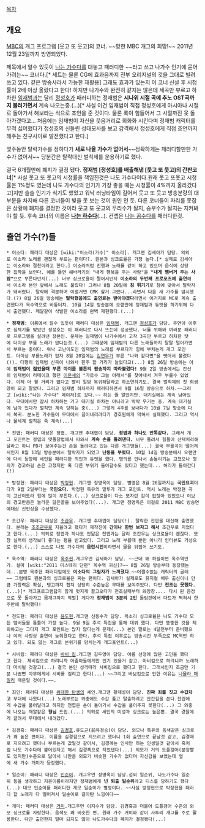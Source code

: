[[목차]]

== 개요 ==

[[MBC]]의 개그 프로그램 [웃고 또 웃고]의 코너. ~~망한 MBC 개그의 희망!~~ 2011년 12월 23일까지 방영되었다.

제목에서 알수 있듯이 [[나는 가수다]]를 대놓고 패러디한 ~~라고 쓰고 나가수 인기에 묻어가려는~~ 코너다.[* 세트는 물론 CG에 효과음까지 전부 오리지널의 것을 그대로 빌려 쓰고 있다. 같은 방송사라서 가능한 재활용] 그래도 효과가 있는지 이 코너 신설 후 시청률이 2배 이상 올랐다고 한다! 하지만 나가수와 완전히 같지는 않은데 세곡만 부르고 하차한 [[임재범]]과는 달리 [[정성호]]가 패러디하는 정재범은 '''시나위 시절 곡에 추노 OST곡까지 불러가면서''' 계속 나오는중.(...)[* 사실 이건 임재범이 직접 정성호에게 아시아나 시절로 돌아가서 해보라는 식으로 조언을 준 것이다. 물론 록이 힘들어서 그 시절까진 못 돌아가겠다고... 처음에는 임재범이 자신을 웃음거리로 희화화 시킨다며 정재범 캐릭터를 무척 싫어했다가 정성호의 신들린 성대모사를 보고 감격해서 정성호에게 직접 조언까지 해주는 친구사이로 발전했다고 한다.]

몇주동안 탈락가수를 정하다가 '''새로 나올 가수가 없어서'''~~정확하게는 패러디할만한 가수가 없어서~~ 당분간은 탈락대신 벌칙제를 운용하기로 했다.

결국 6개월만에 폐지가 결정 됐다. '''정재범 [정성호]를 배출해낸 [웃고 또 웃고]의 간판코너'''[* 사실 웃고 또 웃고의 시청률을 책임진것은 나도 가수다이다.원래 웃고 또웃고 시청률은 1%정도 였는데 나도 가수다의 인기가 가장 좋을 때는 시청률이 4%까지 올라갔다고]지만 슬슬 인기가 식기도 했었고 워낙 러닝타임이 길어서 웃고 또 웃고 방송분량의 대부분을 차지해 다른 코너들이 빛을 못 보는 것이 원인 인 듯. 다른 코너들이 자리를 못잡은 상황에 폐지를 결정한 것이라 웃고 또 웃고의 무리수가 될지, 승부수가 될지는 지켜봐야 할 듯. 후속 코너의 이름은 '''[[나는 하수다]]'''(…). 컨셉은 [[나는 꼼수다]]를 패러디한것.

== 출연 가수(?)들 ==
 * 이소다: 패러디 대상은 [wiki:"이소라(가수)" 이소라]. 개그맨 김세아가 담당. 의외로 이소라 노래를 괜찮게 부르는 편이다?. 원본과 싱크로율은 가장 높다.[* 실제로 김세아는 이소라와 절친이라고 한다.] 이소라처럼 진행과 노래를 같이 하고 있으며 음식에 상당한 집착을 보인다. 예를 들면 해바라기의 "내게 행복을 주는 사람"을 '''"내게 햄버거 주는 사람"'''으로 부른다던지(...) 너무 싱크로율이 쩔어서인지 '''이소라의 두번째 프로포즈에 출연'''해서 이소라 본인 앞에서 노래도 불렀다! 그러나 8월 20일에 '''침 튀기기'''로 침에 맞아서 탈락자가 돼버렸다. 탈락에 격분하며 이럴거면 CMK 할거 그랬다...라면서 다음 새 가수를 암시했다.(?) 8월 26일 방송에는 '''탈락했음에도 출연료는 받아야겠다'''라면서 어거지로 MC로 계속 출연했다가 옥수역으로 바통터치. 10월 14일 방송분에 오랜만에 정재범과 듀엣을 하기위해 다시 출연했다. 깨알같이 삭발한 이소라를 완벽 재현했다.(...)

 * '''정재범''': 이름에서 알수 있듯이 패러디 대상은 [[임재범]]. 개그맨 [[정성호]]가 담당. 주연아 이후로 침체기를 맞았던 정성호는 이 패러디로 다시 뜨는데 성공했다. 너를 위해와 여러분 패러디로 프로그램을 살려낸 장본인. 문제는 임재범이 나가수에서 고작 3곡만 부르고 하차한 탓에 더이상 부를 노래가 없다는것.(...) 그때문에 임재범의 다른 노래들까지 탈탈 털어가면서 부르는 중이다. 워낙 고난이도인 임재범의 노래를 부르다가 힘에 부치는게 개그 포인트. 더이상 부를노래가 없자 8월 20일에는 [[김연우]]가 부른 "나와 같다면"을 뺏어서 불렀다(!). 다행히 임재범 신곡이 나와서 한주 할 거리가 늘었다고(...) 8월 26일 방송에는 아예 '''임재범이 젊었을때 부른 마이클 볼튼의 팝송까지 따라불렀다!''' 9월 2일 방송에서는 간신히 임재범이 리메이크 했던 [[이문세]]의 "가로수 그늘 아래서"를 찾아내서 겨우 부를수 있었다. 이제 더 할 거리가 없다고 빨리 일밤 복귀해달라고 하소연하기도. 결국 벌칙제의 첫 희생양이 되고 말았다. 그리고 임재범 하차까지 패러디하면서 9월 16일 방송으로 하차.~~그리고 [wiki:"나는 가수다" 메이저]로 갔다.~~ 하는 줄 알았지만. 대기실에는 계속 남아있다. 무대에서만 잠시 하차하는 거고 대기실 하차는 아니라고 박박 우기는 중. 계속 대기실에 남아 있다가 벌칙만 계속 당하는 중(...) 그렇게 4주를 보내다가 10월 7일 방송에 다시 복귀. 분노한 가수들이 무대에서 끌어내리려다가 경호원에게 막혀서 실패했다. 그리고 역시나 물세계 벌칙은 죽 계속(...)

 * 천엽: 패러디 대상은 정엽. 개그맨 추대엽이 담당. '''정엽과 하나도 안똑같다.''' 그래서 개그 포인트는 정엽의 맷돌창법에서 따와서 '''계속 손을 돌려댄다.''' 너무 돌려서 힘들어 산재처리해달라고 하니 PD가 보여주는건 손을 돌려대고 있는 다른 개그맨들(...) 결국 부를곡이 떨어져서인지 8월 13일 방송분에서 탈락자가 되었고 '''난동을 부렸다.''' 10월 14일 방송분에서 오랜만에 다시 등장해 셰인을 패러디한 죄인과 듀엣을 했다. 명의를 만나서 손돌리기는 고쳤으나 명의가 경고하길 손은 고쳤지만 혹 다른 부위기 돌아갈수도 있다고 했는데... 허리가 돌아간다(!)

 * 방정현: 패러디 대상은 [[박정현]]. 개그맨 정명옥이 담당. 별명은 8월 26일까지는 '''국민요괴'''이다가 9월 2일부터는 '''국민요다'''. 박정현 특유의 말투가 개그 포인트. 역시 노래는 박정현 곡이 고난이도라 힘에 많이 부친다.(...) 싱크로율이 다소 모자란 감이 없잖아 있었으나 이브의 경고만큼은 놀라운 닮은꼴을 보여주었다(...). 개그맨 정명옥은 이걸로 2011 MBC 방송연예대상 신인상을 수상했다.

 * 조간우: 패러디 대상은 [[조관우]]. 개그맨 추대엽이 담당(!). 탈락한 천엽을 대신해 출연했다. 본래는 [[조조]][[관우]]로 지을려고 했다가 제작진이 '''간이나 한번 보자고 해서''' 조간우로 지었다고 한다.(...) 의외로 정엽과 하나도 안닮은 천엽과는 달리 조간우는 싱크로율이 괜찮다. 모창 실력이 생각보다 좋다는 평을 받고있다. 그리고 노래 부를때 뿐만 아니라 인터뷰도 가성으로 한다.(...) 스스로 나도 가수다의 '''음란시인'''이라면서 물을 뒤집어 쓰기도.

 * 옥수역: 패러디 대상은 [[옥주현]].개그우먼 김세아가 담당. ~~근데 왜 하필이면 옥수역인가. 설마 [wiki:"2011 미스테리 단편" 옥수역 귀신]?~~ 8월 26일 방송부터 등장했는데...분명 옥주현 패러디임에도 '''이소다의 그림자가 느껴졌다'''.~~어쩔수없는 캐릭터의 굴레~~ 그럼에도 원본과의 싱크로율은 쩌는 편이다. 김세아가 실제로도 뮤지컬 배우 출신이니 만큼 가창력은 확실, 탱고까지 합쳐 상당히 수준높은 무대를 보여주었다. 다만 '''전조는 못했다'''.(...)[* 개그프로그램답지 않게 멋지게 끌고오다가 전조실패부터 와장창.... 다시 원 음정으로 못 돌아가고 몸개그까지 작렬] 게다가 '''정재범이 3분의 2인''' 돌림판에서 다트가 찍혀서 한주만에 탈락했다!

 * 전도현: 패러디 대상은 [[윤도현]].개그맨 신동수가 담당. 목소리 싱크로율은 나도 가수다 모든 멤버들을 통틀어 가장 높다. 9월 9일 추석 특집을 통해 데뷔 했다. 다만 뚱뚱한 것을 제외하고는 그다지 개그 포인트는 많지 않다는게 문제(...) 본인 말로는 4달전부터 준비했으나 여러 사정상 출연이 늦춰졌다고 한다. 추석 특집 이후로는 방송시간 부족으로 MC역만 하고 있다. 되도 않는 개그로 분위기를 망치는게 개그포인트(...)

 * 시비킴: 패러디 대상은 [[바비 킴]].개그맨 김두영이 담당. 이름 선정에 많은 고민을 했다고 한다. 제비킴으로 하려니까 아줌마들에게만 인기 있을거 같고. 마비킴으로 하려니까 노래하다 마비될 것같고(...) 결국 본인 성격따라 시비킴으로 했다고 한다. 그래서인지 조금만 기분 나쁘면 아무에게네 시비를 걸려고 한다(...) ~~그리고 바보킴으로 안한 이유는 [[나몰라 패밀리]] 때문일 것이다.~~. 

 * 죄인: 패러디 대상은 [[위대한 탄생]]의 셰인.개그맨 황제성이 담당. '''진짜 죄를 짓고 수갑차고''' 무대에 나왔다(...) 노래부르는 와중에도 수갑 풀고 탈출하려고 안간힘을 쓴다.천엽에게 수갑을 풀어달라고 하지만 천엽은 손이 돌아가서 수갑을 풀어주지 못한다(...) 그 와중에 나오는 깨알같은 '''형님''' 드립.(...) 의외로 셰인의 미성과 싱크로는 높은편. 결국 경찰에게 끌려서 무대에서 내려갔다.

 * 김경혹: 패러디 대상은 [[김경호]].유도균(前유정승)이 담당. 외모나 특유의 음색같은 싱크로가 꽤 높은 편이다. 이름을 김경험으로 지으려고 했더니 1회 출연으로 끝날것 같고, 김경매로 지으려고 했더니 부르는게 값일것 같아서, 김경례는 인사만 하는 인생일것 같아서 혹처럼 나도 가수다에 붙어있자고 해서 김경혹으로 지었댄다(...) 외모가 거의 도플갱어(분장빨도 있지만)수준으로 닮아서 나만큼 외모가 비슷한 가수가 없다며 자신감을 보였는데 옆에 새 가수 개미가 등장했다.

 * 일순이: 패러디 대상은 [[인순이]]. 개그우먼 정명옥이 담당.섭외 일순위, 나도가수다 일순위 등을 생각하고 지은이름이라지만 정재범에게 '''넌 퇴출 일순위'''라고 디스를 당하기도 했다(...) 대모 인순이를 패러디한 계모 일순이가 별명이다. ~~사실 방정현으로 박정현을 패러디 할 노래가 다 떨어져서 일순이로 갈아탄 느낌이다~~

 * 개미: 패러디 대상은 [[거미]].개그우먼 이지수가 담당. 김경혹과 더불어 도플갱어 수준의 외모 싱크로를 자랑한다. 음색도 꽤 비슷한 편. 원래 가수 거미와 같이 사투리 개그를 주로 활용한다. 다만 출연한지 얼마 되지도 않아 나도가수다의 폐지가 결정됐다(...)
